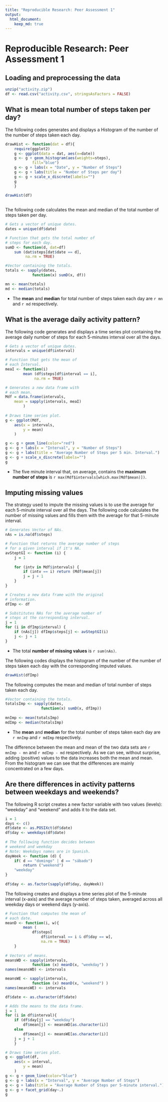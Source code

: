 ```yaml
---
title: "Reproducible Research: Peer Assessment 1"
output: 
  html_document:
    keep_md: true
---
```


# Reproducible Research: Peer Assessment 1


## Loading and preprocessing the data

```r

unzip("activity.zip")
df <- read.csv("activity.csv", stringsAsFactors = FALSE)

```

## What is mean total number of steps taken per day?

The following codes generates and displays a Histogram 
of the number of the number of steps taken each day.

 
```r

drawHist <- function(dat = df){
	require(ggplot2)    
	g <- ggplot(data = dat, aes(x=date)) 
	g <- g + geom_histogram(aes(weights=steps),
			fill="blue")
	g <- g + labs(x = "Date", y = "Number of Steps")
	g <- g + labs(title = "Number of Steps per day")
	g <- g + scale_x_discrete(labels="")
	g
	}
	
drawHist(df)
	
```

The following code calculates the mean and median of
the total number of steps taken per day.

```r

# Gets a vector of unique dates.
dates = unique(df$date)

# Function that gets the total number of
# steps for each day.
sumD <- function(d, dat=df)
	sum (dat$steps[dat$date == d],
		 na.rm = TRUE)

#Vector containing the totals.
totals <- sapply(dates, 
			function(x) sumD(x, df))

mn <- mean(totals)
md <- median(totals)

```

* The **mean** and **median** for total number of steps taken each day are
 `r mn` and `r md` respectively.  
 

## What is the average daily activity pattern?

The following code generates and displays a time series 
plot containing the average daily number of steps
for each 5-minutes interval over all the days.


```r

# Gets a vector of unique dates.
intervals = unique(df$interval)

# Function that gets the mean of
# each Interval.
meaI <- function(i) 
		mean (df$steps[df$interval == i],
			 na.rm = TRUE)

# Generates a new data frame with
# each mean.
Mdf = data.frame(intervals,
	mean = sapply(intervals, meaI)
		)
		
# Draws time series plot.
g <- ggplot(Mdf,
	aes(x = intervals,
		y = mean)
	)

g <- g + geom_line(color="red")
g <- g + labs(x = "Interval", y = "Number of Steps")
g <- g + labs(title = "Average Number of Steps per 5 min. Interval.")
g <- g + scale_x_discrete(labels="")
g
```

* The five minute interval that, on average, contains the **maximum number
of steps** is `r max(Mdf$intervals[which.max(Mdf$mean)])`.

## Imputing missing values

The strategy used to impute the missing values is to use the average for
each 5-minute interval over all the days. The following code calculates 
the number of missing values and fills them with the average for that 
5-minute interval.

```r

# Generates Vector of NAs.
nAs = is.na(df$steps)

# Function that returns the average number of steps
# for a given interval if it's NA.
avSteptGI <- function (i) {
	j = 1
	
	for (intv in Mdf$intervals) {
		if (intv == i) return (Mdf$mean[j])
		j = j + 1
	}
}

# Creates a new data frame with the original
# information.
dfImp <- df

# Substitutes NAs for the average number of 
# steps at the corresponding interval.
j = 1
for (i in dfImp$interval) {
	if (nAs[j]) dfImp$steps[j] <- avSteptGI(i)
	j <- j + 1
}
```
* The total **number of missing values** is `r sum(nAs)`.  

The following codes displays the histogram of the number of the number of steps taken each day
 with the corresponding imputed values.
 
```r
drawHist(dfImp)
```

The following computes the mean and median of
total number of steps taken each day.    
 
```r
#Vector containing the totals.
totalsImp <- sapply(dates, 
				function(x) sumD(x, dfImp))
				
mnImp <- mean(totalsImp)
mdImp <- median(totalsImp)

```

* The **mean** and **median** for the total number of steps taken each day are
 `r mnImp` and `r mdImp` respectively.  
 
The difference between the mean and mean of the two data sets are 
`r mnImp - mn` and `r mdImp - md` respectively. As we can see, without surprise,
 adding (positive) values to the data increases both the mean and mean.
 From the histogram we can see that the differences are mainly concentrated 
 on a few days.  

## Are there differences in activity patterns between weekdays and weekends?

The following R script creates a new factor variable with two values (levels): 
"weekday" and "weekend" and adds it to the data set.

```r

i = 1
days <- c()
df$date <- as.POSIXct(df$date) 
df$day <- weekdays(df$date)
	
# The following function decides between 
# weekend and weekday 
# Note: Weekdays names are in Spanish.
dayWeek <- function (d) {
	if( d == "domingo" | d == "sábado") 
		return ("weekend")
	"weekday"
}
	
df$day <- as.factor(sapply(df$day, dayWeek))

```

The following creates and displays a time series plot 
 of the 5-minute interval (x-axis) and the average number 
of steps taken, averaged across all weekday days or weekend days (y-axis).  

```r

# Function that computes the mean of
# each date.
meanD <- function(i, w){
		mean (
			df$steps[
				df$interval == i & df$day == w],
				na.rm = TRUE)
	}
	
# Vectors of means.
meansWD <- sapply(intervals, 
			function (x) meanD(x, "weekday") )
names(meansWD) <- intervals

meansWE <- sapply(intervals, 
			function (x) meanD(x, "weekend") )
names(meansWE) <- intervals

df$date <- as.character(df$date)

# Adds the means to the data frame.
j = 1
for (i in df$interval){
	if (df$day[j] == "weekday")
		df$mean[j] <- meansWD[as.character(i)]
	else
		df$mean[j] <- meansWE[as.character(i)]
	j = j + 1
	}

# Draws time series plot.
g <- ggplot(df,
	aes(x = interval,
		y = mean)
	)
g <- g + geom_line(color="blue")
g <- g + labs(x = "Interval", y = "Average Number of Steps")
g <- g + labs(title = "Average Number of Steps per 5-minute interval.")
g <- g + facet_grid(day~.)
g
```